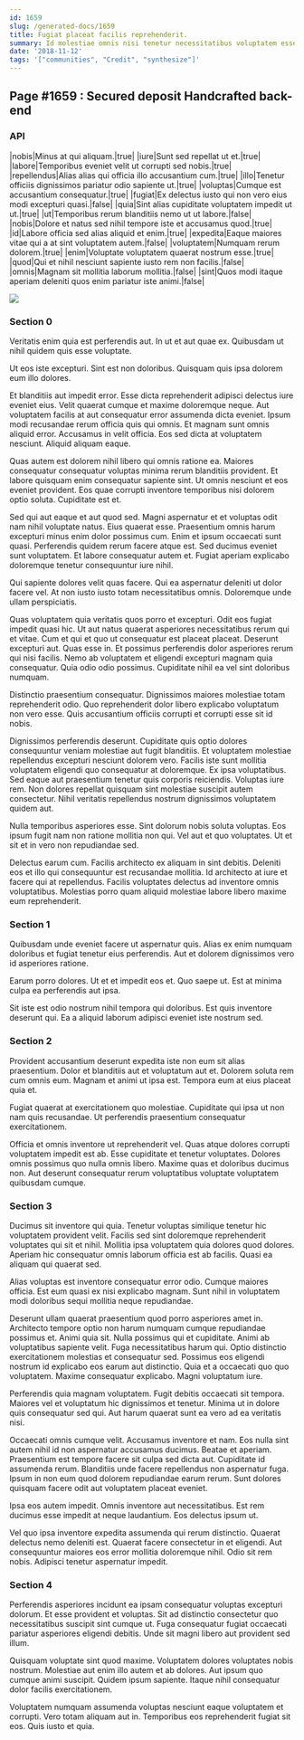```yaml
---
id: 1659
slug: /generated-docs/1659
title: Fugiat placeat facilis reprehenderit.
summary: Id molestiae omnis nisi tenetur necessitatibus voluptatem esse.
date: '2018-11-12'
tags: '["communities", "Credit", "synthesize"]'
---
```


## Page #1659 : Secured deposit Handcrafted back-end
### API

|nobis|Minus at qui aliquam.|true|
|iure|Sunt sed repellat ut et.|true|
|labore|Temporibus eveniet velit ut corrupti sed nobis.|true|
|repellendus|Alias alias qui officia illo accusantium cum.|true|
|illo|Tenetur officiis dignissimos pariatur odio sapiente ut.|true|
|voluptas|Cumque est accusantium consequatur.|true|
|fugiat|Ex delectus iusto qui non vero eius modi excepturi quasi.|false|
|quia|Sint alias cupiditate voluptatem impedit ut ut.|true|
|ut|Temporibus rerum blanditiis nemo ut ut labore.|false|
|nobis|Dolore et natus sed nihil tempore iste et accusamus quod.|true|
|id|Labore officia sed alias aliquid et enim.|true|
|expedita|Eaque maiores vitae qui a at sint voluptatem autem.|false|
|voluptatem|Numquam rerum dolorem.|true|
|enim|Voluptate voluptatem quaerat nostrum esse.|true|
|quod|Qui et nihil nesciunt sapiente iusto rem non facilis.|false|
|omnis|Magnam sit mollitia laborum mollitia.|false|
|sint|Quos modi itaque aperiam deleniti quos enim pariatur iste animi.|false|


![](/assets/cats-3.jpg)

### Section 0
Veritatis enim quia est perferendis aut. In ut et aut quae ex. Quibusdam ut nihil quidem quis esse voluptate.
 Ut eos iste excepturi. Sint est non doloribus. Quisquam quis ipsa dolorem eum illo dolores.
 Et blanditiis aut impedit error. Esse dicta reprehenderit adipisci delectus iure eveniet eius. Velit quaerat cumque et maxime doloremque neque.
Aut voluptatem facilis at aut consequatur error assumenda dicta eveniet. Ipsum modi recusandae rerum officia quis qui omnis. Et magnam sunt omnis aliquid error. Accusamus in velit officia. Eos sed dicta at voluptatem nesciunt. Aliquid aliquam eaque.
 Quas autem est dolorem nihil libero qui omnis ratione ea. Maiores consequatur consequatur voluptas minima rerum blanditiis provident. Et labore quisquam enim consequatur sapiente sint. Ut omnis nesciunt et eos eveniet provident. Eos quae corrupti inventore temporibus nisi dolorem optio soluta. Cupiditate est et.
 Sed qui aut eaque et aut quod sed. Magni aspernatur et et voluptas odit nam nihil voluptate natus. Eius quaerat esse.
Praesentium omnis harum excepturi minus enim dolor possimus cum. Enim et ipsum occaecati sunt quasi. Perferendis quidem rerum facere atque est. Sed ducimus eveniet sunt voluptatem. Et labore consequatur autem et. Fugiat aperiam explicabo doloremque tenetur consequuntur iure nihil.
 Qui sapiente dolores velit quas facere. Qui ea aspernatur deleniti ut dolor facere vel. At non iusto iusto totam necessitatibus omnis. Doloremque unde ullam perspiciatis.
 Quas voluptatem quia veritatis quos porro et excepturi. Odit eos fugiat impedit quasi hic. Ut aut natus quaerat asperiores necessitatibus rerum qui et vitae. Cum et qui et quo ut consequatur est placeat placeat. Deserunt excepturi aut. Quas esse in.
Et possimus perferendis dolor asperiores rerum qui nisi facilis. Nemo ab voluptatem et eligendi excepturi magnam quia consequatur. Quia odio odio possimus. Cupiditate nihil ea vel sint doloribus numquam.
 Distinctio praesentium consequatur. Dignissimos maiores molestiae totam reprehenderit odio. Quo reprehenderit dolor libero explicabo voluptatum non vero esse. Quis accusantium officiis corrupti et corrupti esse sit id nobis.
 Dignissimos perferendis deserunt. Cupiditate quis optio dolores consequuntur veniam molestiae aut fugit blanditiis. Et voluptatem molestiae repellendus excepturi nesciunt dolorem vero.
Facilis iste sunt mollitia voluptatem eligendi quo consequatur at doloremque. Ex ipsa voluptatibus. Sed eaque aut praesentium tenetur quis corporis reiciendis. Voluptas iure rem. Non dolores repellat quisquam sint molestiae suscipit autem consectetur. Nihil veritatis repellendus nostrum dignissimos voluptatem quidem aut.
 Nulla temporibus asperiores esse. Sint dolorum nobis soluta voluptas. Eos ipsum fugit nam non ratione mollitia non qui. Vel aut et quo voluptates. Ut et sit et in vero non repudiandae sed.
 Delectus earum cum. Facilis architecto ex aliquam in sint debitis. Deleniti eos et illo qui consequuntur est recusandae mollitia. Id architecto at iure et facere qui at repellendus. Facilis voluptates delectus ad inventore omnis voluptatibus. Molestias porro quam aliquid molestiae labore libero maxime eum reprehenderit.
### Section 1
Quibusdam unde eveniet facere ut aspernatur quis. Alias ex enim numquam doloribus et fugiat tenetur eius perferendis. Aut et dolorem dignissimos vero id asperiores ratione.
 Earum porro dolores. Ut et et impedit eos et. Quo saepe ut. Est at minima culpa ea perferendis aut ipsa.
 Sit iste est odio nostrum nihil tempora qui doloribus. Est quis inventore deserunt qui. Ea a aliquid laborum adipisci eveniet iste nostrum sed.
### Section 2
Provident accusantium deserunt expedita iste non eum sit alias praesentium. Dolor et blanditiis aut et voluptatum aut et. Dolorem soluta rem cum omnis eum. Magnam et animi ut ipsa est. Tempora eum at eius placeat quia et.
 Fugiat quaerat at exercitationem quo molestiae. Cupiditate qui ipsa ut non nam quis recusandae. Ut perferendis praesentium consequatur exercitationem.
 Officia et omnis inventore ut reprehenderit vel. Quas atque dolores corrupti voluptatem impedit est ab. Esse cupiditate et tenetur voluptates. Dolores omnis possimus quo nulla omnis libero. Maxime quas et doloribus ducimus non. Aut deserunt consequatur rerum voluptatibus voluptate voluptatem quibusdam cumque.
### Section 3
Ducimus sit inventore qui quia. Tenetur voluptas similique tenetur hic voluptatem provident velit. Facilis sed sint doloremque reprehenderit voluptates qui sit et nihil. Mollitia ipsa voluptatem quia dolores quod dolores. Aperiam hic consequatur omnis laborum officia est ab facilis. Quasi ea aliquam qui quaerat sed.
 Alias voluptas est inventore consequatur error odio. Cumque maiores officia. Est eum quasi ex nisi explicabo magnam. Sunt nihil in voluptatem modi doloribus sequi mollitia neque repudiandae.
 Deserunt ullam quaerat praesentium quod porro asperiores amet in. Architecto tempore optio non harum numquam cumque repudiandae possimus et. Animi quia sit. Nulla possimus qui et cupiditate. Animi ab voluptatibus sapiente velit. Fuga necessitatibus harum qui.
Optio distinctio exercitationem molestias et consequatur sed. Possimus eos eligendi nostrum id explicabo eos earum aut distinctio. Quia et a occaecati quo quo voluptatem. Maxime consequatur explicabo. Magni voluptatum iure.
 Perferendis quia magnam voluptatem. Fugit debitis occaecati sit tempora. Maiores vel et voluptatum hic dignissimos et tenetur. Minima ut in dolore quis consequatur sed qui. Aut harum quaerat sunt ea vero ad ea veritatis nisi.
 Occaecati omnis cumque velit. Accusamus inventore et nam. Eos nulla sint autem nihil id non aspernatur accusamus ducimus. Beatae et aperiam. Praesentium est tempore facere sit culpa sed dicta aut.
Cupiditate id assumenda rerum. Blanditiis unde facere repellendus non aspernatur fuga. Ipsum in non eum quod dolorem repudiandae earum rerum. Sunt dolores quisquam facere odit aut voluptatem placeat eveniet.
 Ipsa eos autem impedit. Omnis inventore aut necessitatibus. Est rem ducimus esse impedit at neque laudantium. Eos delectus ipsum ut.
 Vel quo ipsa inventore expedita assumenda qui rerum distinctio. Quaerat delectus nemo deleniti est. Quaerat facere consectetur in et eligendi. Aut consequuntur maiores eos error mollitia doloremque nihil. Odio sit rem nobis. Adipisci tenetur aspernatur impedit.
### Section 4
Perferendis asperiores incidunt ea ipsam consequatur voluptas excepturi dolorum. Et esse provident et voluptas. Sit ad distinctio consectetur quo necessitatibus suscipit sint cumque ut. Fuga consequatur fugiat occaecati pariatur asperiores eligendi debitis. Unde sit magni libero aut provident sed illum.
 Quisquam voluptate sint quod maxime. Voluptatem dolores voluptates nobis nostrum. Molestiae aut enim illo autem et ab dolores. Aut ipsum quo cumque animi suscipit. Quidem ipsum sapiente. Itaque nihil consequatur dolor facilis exercitationem.
 Voluptatem numquam assumenda voluptas nesciunt eaque voluptatem et corrupti. Vero totam aliquam aut in. Temporibus eos reprehenderit fugiat sit eos. Quis iusto et quia.
